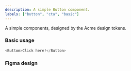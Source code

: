 ```yaml
---
description: A simple Button component.
labels: ["button", "cta", "basic"]
---
```



A simple components, designed by the Acme design tokens.

### Basic usage

```js live
<Button>Click here!</Button>
```

### Figma design

<FigmaEmbed src="https://www.figma.com/embed?embed_host=share&url=https%3A%2F%2Fwww.figma.com%2Ffile%2FraTXc0QCj0NvAdNwsPie6a%2FButton-(%25F0%259F%258C%258D-Public)-(Copy)%3Ftype%3Ddesign%26node-id%3D5%253A12%26mode%3Ddesign%26t%3DgQmS98jG1gLfjZyR-1" />
